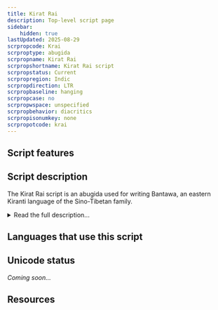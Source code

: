 ```yaml
---
title: Kirat Rai
description: Top-level script page
sidebar:
    hidden: true
lastUpdated: 2025-08-29
scrpropcode: Krai
scrproptype: abugida
scrpropname: Kirat Rai
scrpropshortname: Kirat Rai script
scrpropstatus: Current
scrpropregion: Indic
scrpropdirection: LTR
scrpropbaseline: hanging
scrpropcase: no
scrpropwspace: unspecified
scrpropbehavior: diacritics
scrpropisonumkey: none
scrpropotcode: krai
---
```



## Script features

<ScriptInfo />

## Script description

The Kirat Rai script is an abugida used for writing Bantawa, an eastern Kiranti language of the Sino-Tibetan family.

<details>
<summary>Read the full description...</summary>Bantawa is spoken in Sikkim and Nepal by almost 400,000 people. The script appears to be a modification of [Khambu Rai](/scrlang/scripts/qa06), which is used for writing the same language.

Kirat Rai is written with thirty-one consonant letters each containing an inherent /a/ vowel, seven vowel diacritics for changing the inherent vowel, a virama for cancelling the inherent vowel, and a vowel carrier which can be used in combination with the vowel diacritics for writing word-initial vowels.

_This script is not currently recognized by the [ISO 15924 standard](http://www.unicode.org/iso15924/), but is included in ScriptSource for research purposes. If you have any information on this script, please add the information to this site. Your contributions can be a great help in refining and expanding the ISO 15924 standard. The [Script Encoding Initiative](http://www.linguistics.berkeley.edu/sei/) is working to support the inclusion of this script in the standard, and contributions here will support their efforts._
</details>

## Languages that use this script

<WsList script='Krai' wsMax='5' />

## Unicode status

_Coming soon..._

## Resources

<ScriptResources detailSummary='seemore' />

